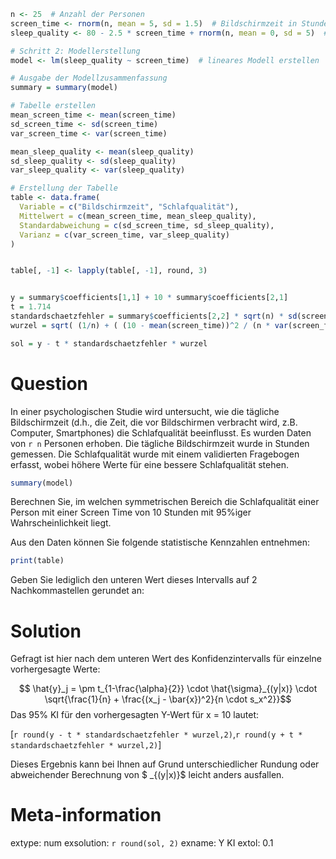 ```r

n <- 25  # Anzahl der Personen
screen_time <- rnorm(n, mean = 5, sd = 1.5)  # Bildschirmzeit in Stunden (Mittelwert 5, Standardabweichung 1.5)
sleep_quality <- 80 - 2.5 * screen_time + rnorm(n, mean = 0, sd = 5)  # Schlafqualität, abhängig von der Bildschirmzeit

# Schritt 2: Modellerstellung
model <- lm(sleep_quality ~ screen_time)  # lineares Modell erstellen

# Ausgabe der Modellzusammenfassung
summary = summary(model)

# Tabelle erstellen
mean_screen_time <- mean(screen_time)
sd_screen_time <- sd(screen_time)
var_screen_time <- var(screen_time)

mean_sleep_quality <- mean(sleep_quality)
sd_sleep_quality <- sd(sleep_quality)
var_sleep_quality <- var(sleep_quality)

# Erstellung der Tabelle
table <- data.frame(
  Variable = c("Bildschirmzeit", "Schlafqualität"),
  Mittelwert = c(mean_screen_time, mean_sleep_quality),
  Standardabweichung = c(sd_screen_time, sd_sleep_quality),
  Varianz = c(var_screen_time, var_sleep_quality)
)


table[, -1] <- lapply(table[, -1], round, 3)


y = summary$coefficients[1,1] + 10 * summary$coefficients[2,1]
t = 1.714
standardschaetzfehler = summary$coefficients[2,2] * sqrt(n) * sd(screen_time)
wurzel = sqrt( (1/n) + ( (10 - mean(screen_time))^2 / (n * var(screen_time))  ) )    

sol = y - t * standardschaetzfehler * wurzel

```


Question
========

In einer psychologischen Studie wird untersucht, wie die tägliche Bildschirmzeit (d.h., die Zeit, die vor Bildschirmen verbracht wird, z.B. Computer, Smartphones) die Schlafqualität beeinflusst. Es wurden Daten von `r n` Personen erhoben. Die tägliche Bildschirmzeit wurde in Stunden gemessen. Die Schlafqualität wurde mit einem validierten Fragebogen erfasst, wobei höhere Werte für eine bessere Schlafqualität stehen.

```r
summary(model)
```

Berechnen Sie, im welchen symmetrischen Bereich die Schlafqualität einer Person mit einer Screen Time von 10 Stunden mit 95%iger Wahrscheinlichkeit liegt. 

Aus den Daten können Sie folgende statistische Kennzahlen entnehmen: 

```r
print(table)
```


Geben Sie lediglich den unteren Wert dieses Intervalls auf 2 Nachkommastellen gerundet an: 




Solution
========

Gefragt ist hier nach dem unteren Wert des Konfidenzintervalls für einzelne vorhergesagte Werte: 

$$ \hat{y}_j = \pm t_{1-\frac{\alpha}{2}} \cdot \hat{\sigma}_{(y|x)} \cdot \sqrt{\frac{1}{n} + \frac{(x_j - \bar{x})^2}{n \cdot s_x^2}}$$
Das 95% KI für den vorhergesagten Y-Wert für x = 10 lautet: 

[`r round(y - t * standardschaetzfehler * wurzel,2) `,`r round(y + t * standardschaetzfehler * wurzel,2) `]

Dieses Ergebnis kann bei Ihnen auf Grund unterschiedlicher Rundung oder abweichender Berechnung von $ \hat{\sigma}_{(y|x)}$ leicht anders ausfallen. 


Meta-information
================
extype: num
exsolution: `r round(sol, 2)`
exname: Y KI
extol: 0.1

